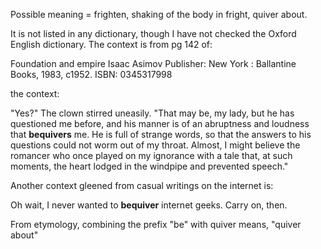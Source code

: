 Possible meaning = frighten, shaking of the body in fright, quiver about. 

It is not listed in any dictionary, though I have not checked the Oxford English dictionary.  The context is from pg 142 of:

Foundation and empire
Isaac Asimov
Publisher: New York : Ballantine Books, 1983, c1952.
ISBN: 0345317998

the context:

"Yes?" The clown stirred uneasily. "That may be, my lady, but he has questioned me before, and his manner is of an abruptness and loudness that '''bequivers''' me. He is full of strange words, so that the answers to his questions could not worm out of my throat. Almost, I might believe the romancer who once played on my ignorance with a tale that, at such moments, the heart lodged in the windpipe and prevented speech."

Another context gleened from casual writings on the internet is:

Oh wait, I never wanted to '''bequiver''' internet geeks. Carry on, then.

From etymology, combining the prefix "be" with quiver means, "quiver about"